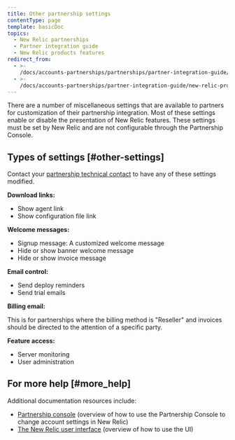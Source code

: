 ```yaml
---
title: Other partnership settings
contentType: page
template: basicDoc
topics:
  - New Relic partnerships
  - Partner integration guide
  - New Relic products features
redirect_from:
  - >-
    /docs/accounts-partnerships/partnerships/partner-integration-guide/other-partnership-settings/
  - >-
    /docs/accounts-partnerships/partner-integration-guide/new-relic-products-features/other-partnership-settings/
---
```


There are a number of miscellaneous settings that are available to partners for customization of their partnership integration. Most of these settings enable or disable the presentation of New Relic features. These settings must be set by New Relic and are not configurable through the Partnership Console.

## Types of settings [#other-settings]

Contact your [partnership technical contact](/docs/accounts-partnerships/partnerships/partner-integration-guide/contacting-new-relic) to have any of these settings modified.

**Download links:**

* Show agent link
* Show configuration file link

**Welcome messages:**

* Signup message: A customized welcome message
* Hide or show banner welcome message
* Hide or show invoice message

**Email control:**

* Send deploy reminders
* Send trial emails

**Billing email:**

This is for partnerships where the billing method is "Reseller" and invoices should be directed to the attention of a specific party.

**Feature access:**

* Server monitoring
* User administration

## For more help [#more_help]

Additional documentation resources include:

* [Partnership console](/docs/accounts-partnerships/partnerships/partner-integration-guide/partnership-console) (overview of how to use the Partnership Console to change account settings in New Relic)
* [The New Relic user interface](/docs/accounts-partnerships/education/getting-started-new-relic/new-relic-user-interface) (overview of how to use the UI)
